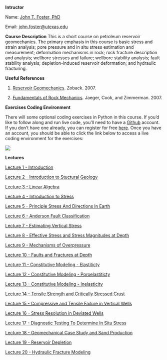 **Intructor**

Name: [John T. Foster, PhD](https://johnfoster.pge.utexas.edu)  

Email: [john.foster@utexas.edu](mailto:john.foster@utexas.edu)

**Course Description** This is a short course on petroleum reservoir geomechanics.  The primary emphasis in this course is basic stress and strain analysis; pore pressure and in situ stress estimation and measurement; deformation mechanisms in rock; rock fracture description and analysis; wellbore stresses and failure; wellbore stability analysis; fault stability analysis; depletion-induced reservoir deformation; and hydraulic fracturing.

**Useful References**

1. <a href="https://www.amazon.com/Reservoir-Geomechanics-Mark-D-Zoback/dp/0521146194/ref=asap_bc?ie=UTF8" target="_blank">Reservoir Geomechanics</a>. Zoback. 2007. 

1. <a href="http://www.amazon.com/Fundamentals-Rock-Mechanics-John-Jaeger/dp/0632057599/ref=pd_bxgy_b_img_z" target="_blank">Fundamentals of Rock Mechanics</a>. Jaeger, Cook, and Zimmerman. 2007.


**Exercises Coding Environment**

There will some optional coding exercises in Python in this course.  If you'd like to follow along and run live code, you'll need to have a [Github](https://github.com) account.  If you don't have one already, you can register for free [here](https://github.com/signup).  Once you have an account, you should be able to click the link below to access a live coding environment for the exercises:

[![](https://github.com/codespaces/badge.svg)](https://codespaces.new/johnfoster-pge-utexas/GeomechanicsShortcourse/tree/exercises?quickstart=1)

**Lectures**

[Lecture 1 - Introduction](./slides/Lecture1-Introduction_Petroleum_Geomechanics.qmd)

[Lecture 2 - Introduction to Stuctural Geology](./slides/Lecture2-Introduction_Structural_Geology.qmd)

[Lecture 3 - Linear Algebra](./slides/Lecture3-Linear_Algebra.qmd)

[Lecture 4 - Introduction to Stress](./slides/Lecture4-Introduction_to_Stress.qmd)

[Lecture 5 - Principle Stress And Directions In Earth](./slides/Lecture5-PrincipleStressAndDirectionsInEarth.qmd)

[Lecture 6 - Anderson Fault Classification](./slides/Lecture6-AndersonFaultClassification.qmd)

[Lecture 7 - Estimating Vertical Stress](./slides/Lecture7-EstimatingVerticalStress.qmd)

[Lecture 8 - Effective Stress and Stress Magnitudes at Depth](./slides/Lecture8-EffectiveStressAndStressMagnitudesAtDepth.qmd)

[Lecture 9 - Mechanisms of Overpressure](./slides/Lecture9-MechanismsOfOverPressure.qmd)

[Lecture 10 - Faults and Fractures at Depth](./slides/Lecture10-FaultsAndFracturesAtDepth.qmd)

[Lecture 11 - Constitutive Modeling - Elastiticty](./slides/Lecture11-ConstitutiveModeling-Elasticity.qmd)

[Lecture 12 - Constitutive Modeling - Poroelastiticty](./slides/Lecture12-ConstitutiveModeling-Poroelasticity.qmd)

[Lecture 13 - Constitutive Modeling - Inelasticity](./slides/Lecture13-ConstitutiveModeling-InelasticBehavoir.qmd)

[Lecture 14 - Tensile Strength and Critically Stressed Crust](./slides/Lecture14-TensileStrengthAndCriticallyStressedCrust.qmd)

[Lecture 15 - Compressive and Tensile Failure in Vertical Wells](./slides/Lecture15-CompressiveAndTensileFailureInVerticalWells.qmd)

[Lecture 16 - Stress Resolution in Deviated Wells](./slides/Lecture16-StressResolutionInDeviatedWells.qmd)

[Lecture 17 - Diagnostic Testing To Determine In Situ Stress](./slides/Lecture17-DiagnosticTestingToDetermineInSituStress.qmd)

[Lecture 18 - Geomechanical Case Study and Sand Production](./slides/Lecture18-GeomechanicalCaseStudy.qmd)

[Lecture 19 - Reservoir Depletion](./slides/Lecture19-ReservoirDepletion.qmd)

[Lecture 20 - Hydraulic Fracture Modeling](./slides/Lecture20-HydraulicFractureModeling.qmd)

